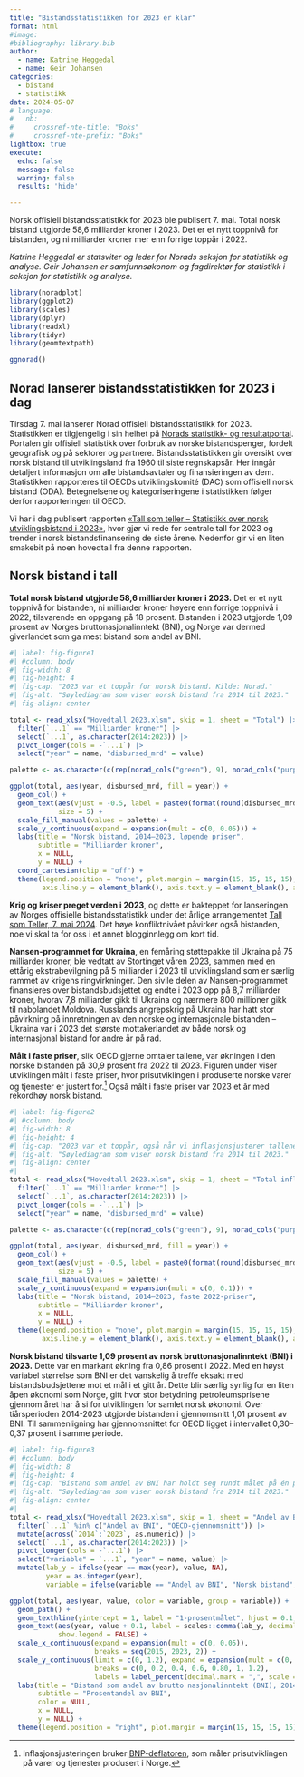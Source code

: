 ```yaml
---
title: "Bistandsstatistikken for 2023 er klar"
format: html
#image:
#bibliography: library.bib
author: 
  - name: Katrine Heggedal
  - name: Geir Johansen
categories: 
  - bistand
  - statistikk
date: 2024-05-07
# language:
#   nb:
#     crossref-nte-title: "Boks"
#     crossref-nte-prefix: "Boks"
lightbox: true
execute:
  echo: false
  message: false
  warning: false
  results: 'hide'

---
```

Norsk offisiell bistandsstatistikk for 2023 ble publisert 7. mai. Total norsk bistand utgjorde 58,6 milliarder kroner i 2023. Det er et nytt toppnivå for bistanden, og ni milliarder kroner mer enn forrige toppår i 2022.

*Katrine Heggedal er statsviter og leder for Norads seksjon for statistikk og analyse. Geir Johansen er samfunnsøkonom og fagdirektør for statistikk i seksjon for statistikk og analyse.*

```r

library(noradplot)
library(ggplot2)
library(scales)
library(dplyr)
library(readxl)
library(tidyr)
library(geomtextpath)

ggnorad()
```

## Norad lanserer bistandsstatistikken for 2023 i dag

Tirsdag 7. mai lanserer Norad offisiell bistandsstatistikk for 2023. Statistikken er tilgjengelig i sin helhet på [Norads statistikk- og resultatportal](https://resultater.norad.no/no). Portalen gir offisiell statistikk over forbruk av norske bistandspenger, fordelt geografisk og på sektorer og partnere. Bistandsstatistikken gir oversikt over norsk bistand til utviklingsland fra 1960 til siste regnskapsår. Her inngår detaljert informasjon om alle bistandsavtaler og finansieringen av dem. Statistikken rapporteres til OECDs utviklingskomité (DAC) som offisiell norsk bistand (ODA). Betegnelsene og kategoriseringene i statistikken følger derfor rapporteringen til OECD.

Vi har i dag publisert rapporten [«Tall som teller – Statistikk over norsk utviklingsbistand i 2023»](https://www.norad.no/tallsomteller2023), hvor gjør vi rede for sentrale tall for 2023 og trender i norsk bistandsfinansering de siste årene. Nedenfor gir vi en liten smakebit på noen hovedtall fra denne rapporten.

## Norsk bistand i tall

**Total norsk bistand utgjorde 58,6 milliarder kroner i 2023.** Det er et nytt toppnivå for bistanden, ni milliarder kroner høyere enn forrige toppnivå i 2022, tilsvarende en oppgang på 18 prosent. Bistanden i 2023 utgjorde 1,09 prosent av Norges bruttonasjonalinntekt (BNI), og Norge var dermed giverlandet som ga mest bistand som andel av BNI.

```r
#| label: fig-figure1
#| #column: body
#| fig-width: 8
#| fig-height: 4
#| fig-cap: "2023 var et toppår for norsk bistand. Kilde: Norad."
#| fig-alt: "Søylediagram som viser norsk bistand fra 2014 til 2023."
#| fig-align: center

total <- read_xlsx("Hovedtall 2023.xlsm", skip = 1, sheet = "Total") |> 
  filter(`...1` == "Milliarder kroner") |>
  select(`...1`, as.character(2014:2023)) |> 
  pivot_longer(cols = -`...1`) |> 
  select("year" = name, "disbursed_mrd" = value)

palette <- as.character(c(rep(norad_cols("green"), 9), norad_cols("purple")))

ggplot(total, aes(year, disbursed_mrd, fill = year)) +
  geom_col() +
  geom_text(aes(vjust = -0.5, label = paste0(format(round(disbursed_mrd, 1), big.mark = " ", decimal.mark = ","))),
            size = 5) +
  scale_fill_manual(values = palette) +
  scale_y_continuous(expand = expansion(mult = c(0, 0.05))) +
  labs(title = "Norsk bistand, 2014–2023, løpende priser",
       subtitle = "Milliarder kroner",
       x = NULL,
       y = NULL) +
  coord_cartesian(clip = "off") +
  theme(legend.position = "none", plot.margin = margin(15, 15, 15, 15),
        axis.line.y = element_blank(), axis.text.y = element_blank(), axis.ticks.y = element_blank())

```

**Krig og kriser preget verden i 2023**, og dette er bakteppet for lanseringen av Norges offisielle bistandsstatistikk under det årlige arrangementet [Tall som Teller, 7. mai 2024](https://www.norad.no/aktuelt/arrangementskalender/2024/tall-som-teller-2024/). Det høye konfliktnivået påvirker også bistanden, noe vi skal ta for oss i et annet blogginnlegg om kort tid.

**Nansen-programmet for Ukraina**, en femåring støttepakke til Ukraina på 75 milliarder kroner, ble vedtatt av Stortinget våren 2023, sammen med en ettårig ekstrabevilgning på 5 milliarder i 2023 til utviklingsland som er særlig rammet av krigens ringvirkninger. Den sivile delen av Nansen-programmet finansieres over bistandsbudsjettet og endte i 2023 opp på 8,7 milliarder kroner, hvorav 7,8 milliarder gikk til Ukraina og nærmere 800 millioner gikk til nabolandet Moldova. Russlands angrepskrig på Ukraina har hatt stor påvirkning på innretningen av den norske og internasjonale bistanden – Ukraina var i 2023 det største mottakerlandet av både norsk og internasjonal bistand for andre år på rad.

**Målt i faste priser**, slik OECD gjerne omtaler tallene, var økningen i den norske bistanden på 30,9 prosent fra 2022 til 2023. Figuren under viser utviklingen målt i faste priser, hvor prisutviklingen i produserte norske varer og tjenester er justert for.[^1] Også målt i faste priser var 2023 et år med rekordhøy norsk bistand.

[^1]: Inflasjonsjusteringen bruker [BNP-deflatoren](https://www.bea.gov/data/prices-inflation/gdp-price-deflator), som måler prisutviklingen på varer og tjenester produsert i Norge.

```r
#| label: fig-figure2
#| #column: body
#| fig-width: 8
#| fig-height: 4
#| fig-cap: "2023 var et toppår, også når vi inflasjonsjusterer tallene. Kilde: Norad."
#| fig-alt: "Søylediagram som viser norsk bistand fra 2014 til 2023."
#| fig-align: center
#| 
total <- read_xlsx("Hovedtall 2023.xlsm", skip = 1, sheet = "Total inflasjonsjustert") |> 
  filter(`...1` == "Milliarder kroner") |>
  select(`...1`, as.character(2014:2023)) |> 
  pivot_longer(cols = -`...1`) |> 
  select("year" = name, "disbursed_mrd" = value) 

palette <- as.character(c(rep(norad_cols("green"), 9), norad_cols("purple")))

ggplot(total, aes(year, disbursed_mrd, fill = year)) +
  geom_col() +
  geom_text(aes(vjust = -0.5, label = paste0(format(round(disbursed_mrd, 1), big.mark = " ", decimal.mark = ","))),
            size = 5) +
  scale_fill_manual(values = palette) +
  scale_y_continuous(expand = expansion(mult = c(0, 0.1))) +
  labs(title = "Norsk bistand, 2014–2023, faste 2022-priser",
       subtitle = "Milliarder kroner",
       x = NULL,
       y = NULL) +
  theme(legend.position = "none", plot.margin = margin(15, 15, 15, 15),
        axis.line.y = element_blank(), axis.text.y = element_blank(), axis.ticks.y = element_blank())

```

**Norsk bistand tilsvarte 1,09 prosent av norsk bruttonasjonalinntekt (BNI) i 2023.** Dette var en markant økning fra 0,86 prosent i 2022. Med en høyst variabel størrelse som BNI er det vanskelig å treffe eksakt med bistandsbudsjettene mot et mål i et gitt år. Dette blir særlig synlig for en liten åpen økonomi som Norge, gitt hvor stor betydning petroleumsprisene gjennom året har å si for utviklingen for samlet norsk økonomi. Over tiårsperioden 2014-2023 utgjorde bistanden i gjennomsnitt 1,01 prosent av BNI. Til sammenligning har gjennomsnittet for OECD ligget i intervallet 0,30–0,37 prosent i samme periode.

```r
#| label: fig-figure3
#| #column: body
#| fig-width: 8
#| fig-height: 4
#| fig-cap: "Bistand som andel av BNI har holdt seg rundt målet på én prosent det siste tiåret. Kilde: Norad, [OECD](https://www.oecd.org/dac/financing-sustainable-development/development-finance-standards/official-development-assistance.htm)."
#| fig-alt: "Søylediagram som viser norsk bistand fra 2014 til 2023."
#| fig-align: center
#| 
total <- read_xlsx("Hovedtall 2023.xlsm", skip = 1, sheet = "Andel av BNI") |> 
  filter(`...1` %in% c("Andel av BNI", "OECD-gjennomsnitt")) |>
  mutate(across(`2014`:`2023`, as.numeric)) |>
  select(`...1`, as.character(2014:2023)) |> 
  pivot_longer(cols = -`...1`) |> 
  select("variable" = `...1`, "year" = name, value) |> 
  mutate(lab_y = ifelse(year == max(year), value, NA),
         year = as.integer(year),
         variable = ifelse(variable == "Andel av BNI", "Norsk bistand", "OECD-gjennomsnitt"))

ggplot(total, aes(year, value, color = variable, group = variable)) +
  geom_path() +
  geom_texthline(yintercept = 1, label = "1-prosentmålet", hjust = 0.1, linetype = "dashed") +
  geom_text(aes(year, value + 0.1, label = scales::comma(lab_y, decimal.mark = ",")), size = 5,
            show.legend = FALSE) +
  scale_x_continuous(expand = expansion(mult = c(0, 0.05)),
                     breaks = seq(2015, 2023, 2)) +
  scale_y_continuous(limit = c(0, 1.2), expand = expansion(mult = c(0, 0.1)),
                     breaks = c(0, 0.2, 0.4, 0.6, 0.80, 1, 1.2),
                     labels = label_percent(decimal.mark = ",", scale = 1)) +
  labs(title = "Bistand som andel av brutto nasjonalinntekt (BNI), 2014–2023",
       subtitle = "Prosentandel av BNI",
       color = NULL,
       x = NULL,
       y = NULL) +
  theme(legend.position = "right", plot.margin = margin(15, 15, 15, 15))

```
